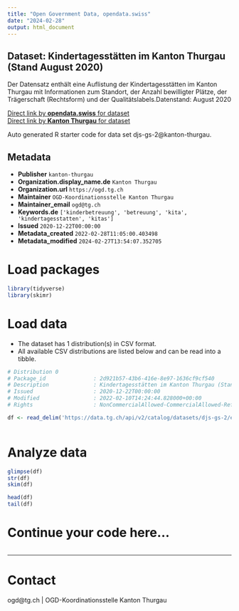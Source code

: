 ```yaml
---
title: "Open Government Data, opendata.swiss"
date: "2024-02-28"
output: html_document
---
```


## Dataset: Kindertagesstätten im Kanton Thurgau (Stand August 2020)

Der Datensatz enthält eine Auflistung der Kindertagesstätten im Kanton Thurgau mit Informationen zum Standort, der Anzahl bewilligter Plätze, der Trägerschaft (Rechtsform) und der Qualitätslabels.Datenstand: August 2020

[Direct link by **opendata.swiss** for dataset](https://opendata.swiss/de/dataset/kindertagesstatten-im-kanton-thurgau-stand-august-2020)<br>
[Direct link by **Kanton Thurgau** for dataset](https://data.tg.ch/explore/dataset/djs-gs-2/)

Auto generated R starter code for data set djs-gs-2@kanton-thurgau.

## Metadata

- **Publisher** `kanton-thurgau`
- **Organization.display_name.de** `Kanton Thurgau`
- **Organization.url** `https://ogd.tg.ch`
- **Maintainer** `OGD-Koordinationsstelle Kanton Thurgau`
- **Maintainer_email** `ogd@tg.ch`
- **Keywords.de** `['kinderbetreuung', 'betreuung', 'kita', 'kindertagesstatten', 'kitas']`
- **Issued** `2020-12-22T00:00:00`
- **Metadata_created** `2022-02-28T11:05:00.403498`
- **Metadata_modified** `2024-02-27T13:54:07.352705`


# Load packages

```r

library(tidyverse)
library(skimr)

```

# Load data

-   The dataset has 1 distribution(s) in CSV format.
-   All available CSV distributions are listed below and can be read into a tibble.

```r

# Distribution 0
# Package_id               : 2d921b57-43b6-416e-8e97-1636cf9cf540
# Description              : Kindertagesstätten im Kanton Thurgau (Stand August 2020) (csv)
# Issued                   : 2020-12-22T00:00:00
# Modified                 : 2022-02-10T14:24:44.828000+00:00
# Rights                   : NonCommercialAllowed-CommercialAllowed-ReferenceRequired

df <- read_delim('https://data.tg.ch/api/v2/catalog/datasets/djs-gs-2/exports/csv')



```

# Analyze data

```r

glimpse(df)
str(df)
skim(df)

head(df)
tail(df)

```

# Continue your code here...

```r

```

------------------------------------------------------------------------

# Contact

ogd@tg.ch | OGD-Koordinationsstelle Kanton Thurgau
